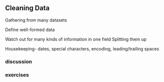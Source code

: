 ## Cleaning Data

Gathering from many datasets

Define well-formed data

Watch out for many kinds of information in one field
  Splitting them up

Housekeeping- dates, special characters, encoding, leading/trailing spaces

### discussion

### exercises
